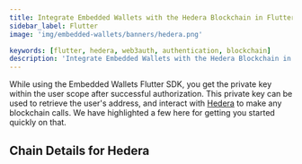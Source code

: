 ```yaml
---
title: Integrate Embedded Wallets with the Hedera Blockchain in Flutter
sidebar_label: Flutter
image: 'img/embedded-wallets/banners/hedera.png'

keywords: [flutter, hedera, web3auth, authentication, blockchain]
description: 'Integrate Embedded Wallets with the Hedera Blockchain in Flutter | Embedded Wallets'
---
```



While using the Embedded Wallets Flutter SDK, you get the private key within the user scope after successful authorization. This private key can be used to retrieve the user's address, and interact with [Hedera](https://ethereum.org/) to make any blockchain calls. We have highlighted a few here for getting you started quickly on that.

## Chain Details for Hedera

<ChainDetailsHedera />

<EVMInteraction />
